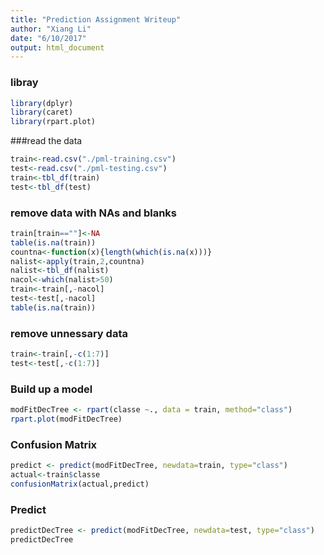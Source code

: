 ```yaml
---
title: "Prediction Assignment Writeup"
author: "Xiang Li"
date: "6/10/2017"
output: html_document
---
```

### libray
```r
library(dplyr)
library(caret)
library(rpart.plot)
```

###read the data
```r
train<-read.csv("./pml-training.csv")
test<-read.csv("./pml-testing.csv")
train<-tbl_df(train)
test<-tbl_df(test)
```
### remove data with NAs and blanks
```r
train[train==""]<-NA
table(is.na(train))
countna<-function(x){length(which(is.na(x)))}
nalist<-apply(train,2,countna)
nalist<-tbl_df(nalist)
nacol<-which(nalist>50)
train<-train[,-nacol]
test<-test[,-nacol]
table(is.na(train))
```
### remove unnessary data
```r
train<-train[,-c(1:7)]
test<-test[,-c(1:7)]
```
### Build up a model
```r
modFitDecTree <- rpart(classe ~., data = train, method="class")
rpart.plot(modFitDecTree)
```
### Confusion Matrix
```r
predict <- predict(modFitDecTree, newdata=train, type="class")
actual<-train$classe
confusionMatrix(actual,predict)
```
### Predict
```r
predictDecTree <- predict(modFitDecTree, newdata=test, type="class")
predictDecTree
```

